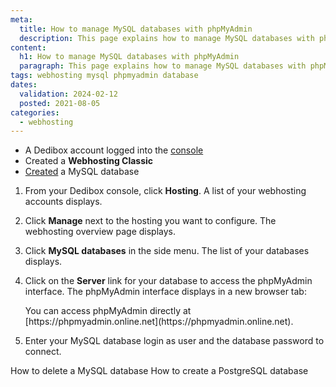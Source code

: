 ```yaml
---
meta:
  title: How to manage MySQL databases with phpMyAdmin
  description: This page explains how to manage MySQL databases with phpMyAdmin
content:
  h1: How to manage MySQL databases with phpMyAdmin
  paragraph: This page explains how to manage MySQL databases with phpMyAdmin
tags: webhosting mysql phpmyadmin database
dates:
  validation: 2024-02-12
  posted: 2021-08-05
categories:
  - webhosting
---
```


<Macro id="webhosting-online" />

<Macro id="requirements" />

- A Dedibox account logged into the [console](https://console.online.net)
- Created a **Webhosting Classic**
- [Created](/dedibox-console/classic-hosting/how-to/create-mysql-database) a MySQL database

1. From your Dedibox console, click **Hosting**. A list of your webhosting accounts displays.
2. Click **Manage** next to the hosting you want to configure. The webhosting overview page displays.
3. Click **MySQL databases** in the side menu. The list of your databases displays.
4. Click on the **Server** link for your database to access the phpMyAdmin interface. The phpMyAdmin interface displays in a new browser tab:

    <Message type="note">
      You can access phpMyAdmin directly at [https://phpmyadmin.online.net](https://phpmyadmin.online.net).
    </Message>
5. Enter your MySQL database login as user and the database password to connect.


<Navigation title="See also">
  <PreviousButton to="/dedibox-console/classic-hosting/how-to/delete-mysql-database/">How to delete a MySQL database</PreviousButton>
  <NextButton to="/dedibox-console/classic-hosting/how-to/create-postgresql-database/">How to create a PostgreSQL database</NextButton>
</Navigation> 